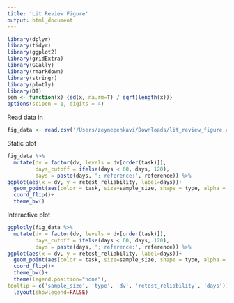 ```yaml
---
title: 'Lit Review Figure'
output: html_document
---
```


```r
library(dplyr)
library(tidyr)
library(ggplot2)
library(gridExtra)
library(GGally)
library(rmarkdown)
library(stringr)
library(plotly)
library(DT)
sem <- function(x) {sd(x, na.rm=T) / sqrt(length(x))}
options(scipen = 1, digits = 4)
```

Read data in

```r
fig_data <- read.csv('/Users/zeynepenkavi/Downloads/lit_review_figure.csv')
```

Static plot

```r
fig_data %>%
  mutate(dv = factor(dv, levels = dv[order(task)]),
         days_cutoff = ifelse(days < 60, days, 120),
         days = paste(days, '; reference:', reference)) %>%
ggplot(aes(x = dv, y = retest_reliability, label=days))+
  geom_point(aes(color = task, size=sample_size, shape = type, alpha = days_cutoff))+
  coord_flip()+
  theme_bw()
```

Interactive plot

```r
ggplotly(fig_data %>%
  mutate(dv = factor(dv, levels = dv[order(task)]),
         days_cutoff = ifelse(days < 60, days, 120),
         days = paste(days, '; reference:', reference)) %>%
ggplot(aes(x = dv, y = retest_reliability, label=days))+
  geom_point(aes(color = task, size=sample_size, shape = type, alpha = days_cutoff))+
  coord_flip()+
  theme_bw()+
  theme(legend.position="none"),
tooltip = c('sample_size', 'type', 'dv', 'retest_reliability', 'days')) %>%
  layout(showlegend=FALSE)
```


